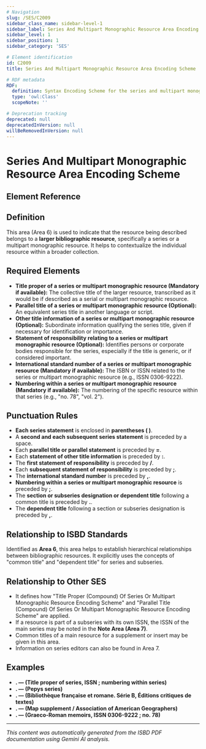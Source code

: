 ```yaml
---
# Navigation
slug: /SES/C2009
sidebar_class_name: sidebar-level-1
sidebar_label: Series And Multipart Monographic Resource Area Encoding Scheme
sidebar_level: 1
sidebar_position: 1
sidebar_category: 'SES'

# Element identification
id: C2009
title: Series And Multipart Monographic Resource Area Encoding Scheme

# RDF metadata
RDF:
  definition: Syntax Encoding Scheme for the series and multipart monographic resource area (Area 6).
  type: 'owl:Class'
  scopeNote: ''

# Deprecation tracking
deprecated: null
deprecatedInVersion: null
willBeRemovedInVersion: null
---
```


# Series And Multipart Monographic Resource Area Encoding Scheme

## Element Reference
<ElementReference frontMatter={frontMatter} />

## Definition

<div className="guid">
<p>This area (Area 6) is used to indicate that the resource being described belongs to a <strong>larger bibliographic resource</strong>, specifically a series or a multipart monographic resource. It helps to contextualize the individual resource within a broader collection.</p>
</div>

## Required Elements

<div className="guid">
<ul>
  <li><strong>Title proper of a series or multipart monographic resource (Mandatory if available):</strong> The collective title of the larger resource, transcribed as it would be if described as a serial or multipart monographic resource.</li>
  <li><strong>Parallel title of a series or multipart monographic resource (Optional):</strong> An equivalent series title in another language or script.</li>
  <li><strong>Other title information of a series or multipart monographic resource (Optional):</strong> Subordinate information qualifying the series title, given if necessary for identification or importance.</li>
  <li><strong>Statement of responsibility relating to a series or multipart monographic resource (Optional):</strong> Identifies persons or corporate bodies responsible for the series, especially if the title is generic, or if considered important.</li>
  <li><strong>International standard number of a series or multipart monographic resource (Mandatory if available):</strong> The ISBN or ISSN related to the series or multipart monographic resource (e.g., ISSN 0306-9222).</li>
  <li><strong>Numbering within a series or multipart monographic resource (Mandatory if available):</strong> The numbering of the specific resource within that series (e.g., "no. 78", "vol. 2").</li>
</ul>
</div>

## Punctuation Rules

<div className="guid">
<ul>
  <li><strong>Each series statement</strong> is enclosed in <strong>parentheses ( )</strong>.</li>
  <li>A <strong>second and each subsequent series statement</strong> is preceded by a space.</li>
  <li>Each <strong>parallel title or parallel statement</strong> is preceded by <strong>=</strong>.</li>
  <li>Each <strong>statement of other title information</strong> is preceded by <strong>:</strong>.</li>
  <li>The <strong>first statement of responsibility</strong> is preceded by <strong>/</strong>.</li>
  <li>Each <strong>subsequent statement of responsibility</strong> is preceded by <strong>;</strong>.</li>
  <li>The <strong>international standard number</strong> is preceded by <strong>,</strong>.</li>
  <li><strong>Numbering within a series or multipart monographic resource</strong> is preceded by <strong>;</strong>.</li>
  <li>The <strong>section or subseries designation or dependent title</strong> following a common title is preceded by <strong>.</strong>.</li>
  <li>The <strong>dependent title</strong> following a section or subseries designation is preceded by <strong>,</strong>.</li>
</ul>
</div>

## Relationship to ISBD Standards

<div className="guid">
<p>Identified as <strong>Area 6</strong>, this area helps to establish hierarchical relationships between bibliographic resources. It explicitly uses the concepts of "common title" and "dependent title" for series and subseries.</p>
</div>

## Relationship to Other SES

<div className="guid">
<ul>
  <li>It defines how "Title Proper (Compound) Of Series Or Multipart Monographic Resource Encoding Scheme" and "Parallel Title (Compound) Of Series Or Multipart Monographic Resource Encoding Scheme" are applied.</li>
  <li>If a resource is part of a subseries with its own ISSN, the ISSN of the main series may be noted in the <strong>Note Area (Area 7)</strong>.</li>
  <li>Common titles of a main resource for a supplement or insert may be given in this area.</li>
  <li>Information on series editors can also be found in Area 7.</li>
</ul>
</div>

## Examples

<div className="stip">
<ul>
  <li><strong>. — (Title proper of series, ISSN ; numbering within series)</strong></li>
  <li><strong>. — (Pepys series)</strong></li>
  <li><strong>. — (Bibliothèque française et romane. Série B, Éditions critiques de textes)</strong></li>
  <li><strong>. — (Map supplement / Association of American Geographers)</strong></li>
  <li><strong>. — (Graeco-Roman memoirs, ISSN 0306-9222 ; no. 78)</strong></li>
</ul>
</div>

<hr />

*This content was automatically generated from the ISBD PDF documentation using Gemini AI analysis.*
